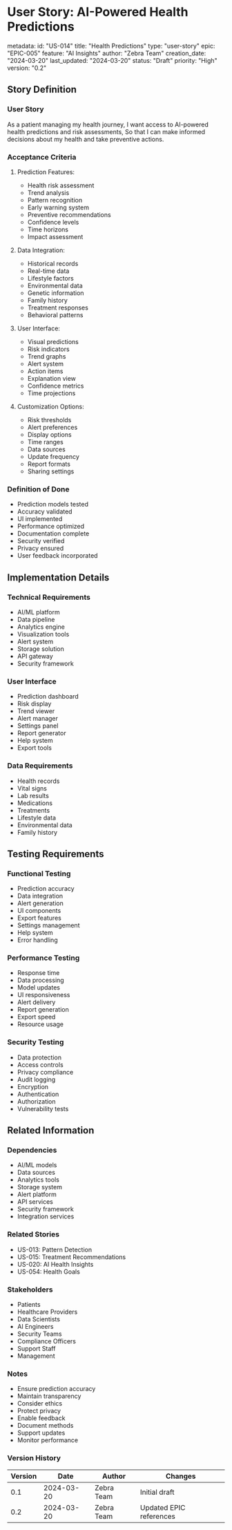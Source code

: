 # User Story: AI-Powered Health Predictions

metadata:
  id: "US-014"
  title: "Health Predictions"
  type: "user-story"
  epic: "EPIC-005"
  feature: "AI Insights"
  author: "Zebra Team"
  creation_date: "2024-03-20"
  last_updated: "2024-03-20"
  status: "Draft"
  priority: "High"
  version: "0.2"

## Story Definition
### User Story
As a patient managing my health journey,
I want access to AI-powered health predictions and risk assessments,
So that I can make informed decisions about my health and take preventive actions.

### Acceptance Criteria
1. Prediction Features:
   - Health risk assessment
   - Trend analysis
   - Pattern recognition
   - Early warning system
   - Preventive recommendations
   - Confidence levels
   - Time horizons
   - Impact assessment

2. Data Integration:
   - Historical records
   - Real-time data
   - Lifestyle factors
   - Environmental data
   - Genetic information
   - Family history
   - Treatment responses
   - Behavioral patterns

3. User Interface:
   - Visual predictions
   - Risk indicators
   - Trend graphs
   - Alert system
   - Action items
   - Explanation view
   - Confidence metrics
   - Time projections

4. Customization Options:
   - Risk thresholds
   - Alert preferences
   - Display options
   - Time ranges
   - Data sources
   - Update frequency
   - Report formats
   - Sharing settings

### Definition of Done
- Prediction models tested
- Accuracy validated
- UI implemented
- Performance optimized
- Documentation complete
- Security verified
- Privacy ensured
- User feedback incorporated

## Implementation Details
### Technical Requirements
- AI/ML platform
- Data pipeline
- Analytics engine
- Visualization tools
- Alert system
- Storage solution
- API gateway
- Security framework

### User Interface
- Prediction dashboard
- Risk display
- Trend viewer
- Alert manager
- Settings panel
- Report generator
- Help system
- Export tools

### Data Requirements
- Health records
- Vital signs
- Lab results
- Medications
- Treatments
- Lifestyle data
- Environmental data
- Family history

## Testing Requirements
### Functional Testing
- Prediction accuracy
- Data integration
- Alert generation
- UI components
- Export features
- Settings management
- Help system
- Error handling

### Performance Testing
- Response time
- Data processing
- Model updates
- UI responsiveness
- Alert delivery
- Report generation
- Export speed
- Resource usage

### Security Testing
- Data protection
- Access controls
- Privacy compliance
- Audit logging
- Encryption
- Authentication
- Authorization
- Vulnerability tests

## Related Information
### Dependencies
- AI/ML models
- Data sources
- Analytics tools
- Storage system
- Alert platform
- API services
- Security framework
- Integration services

### Related Stories
- US-013: Pattern Detection
- US-015: Treatment Recommendations
- US-020: AI Health Insights
- US-054: Health Goals

### Stakeholders
- Patients
- Healthcare Providers
- Data Scientists
- AI Engineers
- Security Teams
- Compliance Officers
- Support Staff
- Management

### Notes
- Ensure prediction accuracy
- Maintain transparency
- Consider ethics
- Protect privacy
- Enable feedback
- Document methods
- Support updates
- Monitor performance

### Version History
| Version | Date | Author | Changes |
|---------|------|--------|----------|
| 0.1 | 2024-03-20 | Zebra Team | Initial draft |
| 0.2 | 2024-03-20 | Zebra Team | Updated EPIC references | 
